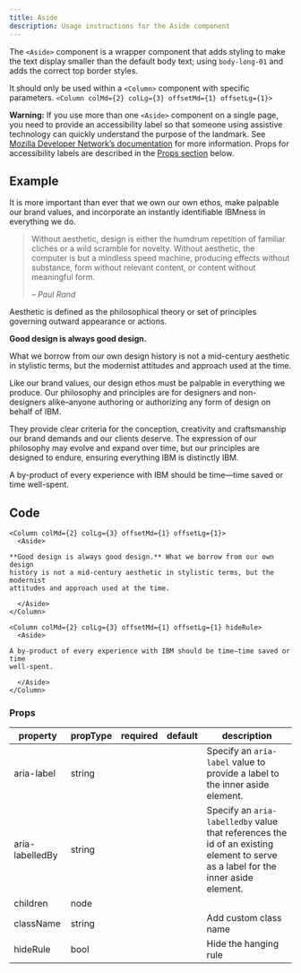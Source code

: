 ```yaml
---
title: Aside
description: Usage instructions for the Aside component
---
```


<PageDescription>

The `<Aside>` component is a wrapper component that adds styling to make the
text display smaller than the default body text; using `body-long-01` and adds
the correct top border styles.

It should only be used within a `<Column>` component with specific parameters.
`<Column colMd={2} colLg={3} offsetMd={1} offsetLg={1}>`

</PageDescription>

<InlineNotification kind="warning">

**Warning:** If you use more than one `<Aside>` component on a single page, you
need to provide an accessibility label so that someone using assistive
technology can quickly understand the purpose of the landmark. See
[Mozilla Developer Network’s documentation](https://developer.mozilla.org/en-US/docs/Web/Accessibility/ARIA/Roles/Complementary_role#Labeling_landmarks)
for more information. Props for accessibility labels are described in the
[Props section](#props) below.

</InlineNotification>

## Example

<Title>With hanging rule</Title>

<Row>
<Column colMd={5} colLg={8}>

It is more important than ever that we own our own ethos, make palpable our
brand values, and incorporate an instantly identifiable IBMness in everything we
do.

> Without aesthetic, design is either the humdrum repetition of familiar clichés
> or a wild scramble for novelty. Without aesthetic, the computer is but a
> mindless speed machine, producing effects without substance, form without
> relevant content, or content without meaningful form.
>
> <cite>– Paul Rand</cite>

Aesthetic is defined as the philosophical theory or set of principles governing
outward appearance or actions.

</Column>
<Column colMd={2} colLg={3} offsetMd={1} offsetLg={1}>
<Aside aria-label="Example aside">

**Good design is always good design.**

What we borrow from our own design history is not a mid-century aesthetic in
stylistic terms, but the modernist attitudes and approach used at the time.

</Aside>
</Column>
</Row>

<Title>Without hanging rule</Title>

<Row>
<Column colMd={5} colLg={8}>

Like our brand values, our design ethos must be palpable in everything we
produce. Our philosophy and principles are for designers and non-designers
alike–anyone authoring or authorizing any form of design on behalf of IBM.

They provide clear criteria for the conception, creativity and craftsmanship our
brand demands and our clients deserve. The expression of our philosophy may
evolve and expand over time, but our principles are designed to endure, ensuring
everything IBM is distinctly IBM.

</Column>
<Column colMd={2} colLg={3} offsetMd={1} offsetLg={1}>
<Aside aria-label="Example aside" hideRule>

A by-product of every experience with IBM should be time—time saved or time
well-spent.

</Aside>
</Column>
</Row>

## Code

<Title>With hanging rule</Title>

```mdx path=components/Aside/Aside.js src=https://github.com/ibm-iacs/cp4d-managed/tree/main/packages/gatsby-theme-carbon/src/components/Aside
<Column colMd={2} colLg={3} offsetMd={1} offsetLg={1}>
  <Aside>

**Good design is always good design.** What we borrow from our own design
history is not a mid-century aesthetic in stylistic terms, but the modernist
attitudes and approach used at the time.

  </Aside>
</Column>
```

<Title>Without hanging rule</Title>

```mdx path=components/Aside/Aside.js src=https://github.com/ibm-iacs/cp4d-managed/tree/main/packages/gatsby-theme-carbon/src/components/Aside
<Column colMd={2} colLg={3} offsetMd={1} offsetLg={1} hideRule>
  <Aside>

A by-product of every experience with IBM should be time—time saved or time
well-spent.

  </Aside>
</Column>
```

### Props

| property        | propType | required | default | description                                                                                                                       |
| --------------- | -------- | -------- | ------- | --------------------------------------------------------------------------------------------------------------------------------- |
| aria-label      | string   |          |         | Specify an `aria-label` value to provide a label to the inner aside element.                                                      |
| aria-labelledBy | string   |          |         | Specify an `aria-labelledby` value that references the id of an existing element to serve as a label for the inner aside element. |
| children        | node     |          |         |                                                                                                                                   |
| className       | string   |          |         | Add custom class name                                                                                                             |
| hideRule        | bool     |          |         | Hide the hanging rule                                                                                                             |
